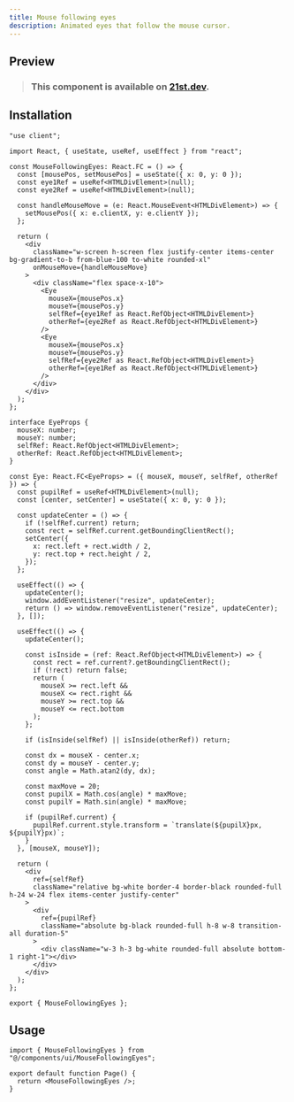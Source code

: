 ```yaml
---
title: Mouse following eyes
description: Animated eyes that follow the mouse cursor.
---
```



## Preview

<PreviewContainer>
  <MouseFollowingEyes />
</PreviewContainer>

> ### This component is available on [21st.dev](https://tinyurl.com/yfzsyhkk).

## Installation

```tsx title="MouseFollowingEyes.tsx" tab="Manually"
"use client";

import React, { useState, useRef, useEffect } from "react";

const MouseFollowingEyes: React.FC = () => {
  const [mousePos, setMousePos] = useState({ x: 0, y: 0 });
  const eye1Ref = useRef<HTMLDivElement>(null);
  const eye2Ref = useRef<HTMLDivElement>(null);

  const handleMouseMove = (e: React.MouseEvent<HTMLDivElement>) => {
    setMousePos({ x: e.clientX, y: e.clientY });
  };

  return (
    <div
      className="w-screen h-screen flex justify-center items-center bg-gradient-to-b from-blue-100 to-white rounded-xl"
      onMouseMove={handleMouseMove}
    >
      <div className="flex space-x-10">
        <Eye
          mouseX={mousePos.x}
          mouseY={mousePos.y}
          selfRef={eye1Ref as React.RefObject<HTMLDivElement>}
          otherRef={eye2Ref as React.RefObject<HTMLDivElement>}
        />
        <Eye
          mouseX={mousePos.x}
          mouseY={mousePos.y}
          selfRef={eye2Ref as React.RefObject<HTMLDivElement>}
          otherRef={eye1Ref as React.RefObject<HTMLDivElement>}
        />
      </div>
    </div>
  );
};

interface EyeProps {
  mouseX: number;
  mouseY: number;
  selfRef: React.RefObject<HTMLDivElement>;
  otherRef: React.RefObject<HTMLDivElement>;
}

const Eye: React.FC<EyeProps> = ({ mouseX, mouseY, selfRef, otherRef }) => {
  const pupilRef = useRef<HTMLDivElement>(null);
  const [center, setCenter] = useState({ x: 0, y: 0 });

  const updateCenter = () => {
    if (!selfRef.current) return;
    const rect = selfRef.current.getBoundingClientRect();
    setCenter({
      x: rect.left + rect.width / 2,
      y: rect.top + rect.height / 2,
    });
  };

  useEffect(() => {
    updateCenter();
    window.addEventListener("resize", updateCenter);
    return () => window.removeEventListener("resize", updateCenter);
  }, []);

  useEffect(() => {
    updateCenter();

    const isInside = (ref: React.RefObject<HTMLDivElement>) => {
      const rect = ref.current?.getBoundingClientRect();
      if (!rect) return false;
      return (
        mouseX >= rect.left &&
        mouseX <= rect.right &&
        mouseY >= rect.top &&
        mouseY <= rect.bottom
      );
    };

    if (isInside(selfRef) || isInside(otherRef)) return;

    const dx = mouseX - center.x;
    const dy = mouseY - center.y;
    const angle = Math.atan2(dy, dx);

    const maxMove = 20;
    const pupilX = Math.cos(angle) * maxMove;
    const pupilY = Math.sin(angle) * maxMove;

    if (pupilRef.current) {
      pupilRef.current.style.transform = `translate(${pupilX}px, ${pupilY}px)`;
    }
  }, [mouseX, mouseY]);

  return (
    <div
      ref={selfRef}
      className="relative bg-white border-4 border-black rounded-full h-24 w-24 flex items-center justify-center"
    >
      <div
        ref={pupilRef}
        className="absolute bg-black rounded-full h-8 w-8 transition-all duration-5"
      >
        <div className="w-3 h-3 bg-white rounded-full absolute bottom-1 right-1"></div>
      </div>
    </div>
  );
};

export { MouseFollowingEyes };
```

## Usage

```tsx title="App.tsx"
import { MouseFollowingEyes } from "@/components/ui/MouseFollowingEyes";

export default function Page() {
  return <MouseFollowingEyes />;
}
```
